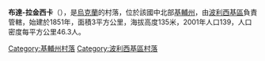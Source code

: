 {{coord|51|11|11|N|29|41|21|E|scale:30000|display=title}}

'''布達-拉金西卡'''（{{lang-uk|Буда-Радинська}}），是[[烏克蘭|烏克蘭]]的村落，位於該國中北部[[基輔州|基輔州]]，由[[波利西基區|波利西基區]]負責管轄，始建於1851年，面積3平方公里，海拔高度135米，2001年人口139，人口密度每平方公里46.3人。

{{DEFAULTSORT:Буда-Радинська}}
[[Category:基輔州村落|Category:基輔州村落]]
[[Category:波利西基區村落|Category:波利西基區村落]]


{{Kiev-geo-stub}}